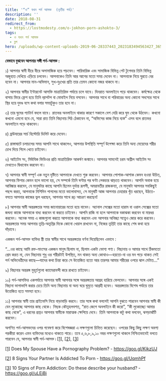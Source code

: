 ```yaml
---
title: '“ও” যখন পর্ন আসক্ত  (তৃতীয় পর্ব)'
description: ''
date: 2018-08-31
redirect_from:
  - https://lostmodesty.com/o-jokhon-porn-ashokto-3/
tags:
  - ও যখন পর্ন আসক্ত
  - ব্লগ
hero: /uploads/wp-content-uploads-2019-06-28337443_2023183494563427_3651448998240154971_o.jpg
---
```


**যেভাবে বুঝবেন আপনার সঙ্গী পর্ন-আসক্ত :**

১) আপনার স্বামী ধীরে ধীরে অসামাজিক হয়ে পড়বেন। পারিবারিক এবং সামাজিক বিভিন্ন গেট টুগেদার তিনি বিভিন্ন অজুহাত দেখিয়ে এড়িয়ে চলবেন। আপনাকেও তিনি আর আগের মতো সময় দেবেন না। আপনাকে নিয়ে ঘুরতে বের হবেন না। আপনার মান-অভিমান, সুখ-দুঃখের প্রতি তার তেমন কোনো নজর থাকবে না।

২) আপনার স্বামীর ইন্টারনেট আসক্তি মাত্রাতিরিক্ত পর্যায়ে চলে যাবে। দিনরাত অনলাইনে পড়ে থাকবেন। কর্মক্ষেত্র থেকে বাসায় ফিরে ফ্রেশ হয়ে তিনি ল্যাপটপ বা মোবাইল নিয়ে বসবেন। আপনার সাথে বা পরিবারের অন্য কোনো সদস্যের সাথে স্থির হয়ে দুদণ্ড বসে কথা বলার সময়টুকুও তার হবে না।

৩) তার ঘুমের প্যাটার্ন বদলে যাবে। রাতভর অনলাইনে থাকার কারণে সকালে বেশ দেরি করে ঘুম থেকে উঠবেন। কখনো কখনো এমনো হবে যে, সারা রাত তিনি বিছানায় পিঠ ঠেকাবেন না, “অফিসের কাজ নিয়ে ব্যস্ত” এসব বলে রাতভর অনলাইনে পড়ে থাকবেন।

৪) ব্রাউযারের সার্চ হিস্টোরি ডিলিট করে দেবেন।

৫) রাস্তাঘাটে চলাচলের সময় আপনি সাথে থাকলেও, আপনার উপস্থিতি সম্পূর্ণ উপেক্ষা করে তিনি অন্য মেয়েদের শরীর চোখ দিয়ে গিলে খেতে চাইবেন।

৬) আইটেম সং, মিউযিক ভিডিওর প্রতি মাত্রাতিরিক্ত আকর্ষণ জন্মাবে। আপনার সামনেই চরম অশ্লীল আইটেম সং দেখতেও দ্বিধাবোধ করবেন না।

৭) আপনার স্বামী সম্পূর্ণ এক নতুন দৃষ্টিতে আপনাকে দেখতে শুরু করবেন। আপনার পোশাক-আশাক কেমন হওয়া উচিত, আপনার ফিগার কেমন হলে ভালো হয়, সে সম্পর্কে তিনি ঘণ্টার পর ঘণ্টা লেকচার ঝাড়তে থাকবেন। আপনি অবাক হয়ে আবিষ্কার করবেন, যে মানুষটার কাছে আপনি ছিলেন দুর্দান্ত রূপসী, অমরাবতীর রাজকন্যা, যে মানুষটা আপনার সবকিছুই পছন্দ করত, আপনাকে নিশিদিন পাগলের মতো ভালোবাসত, সে মানুষটি আজ আপনার চেহারার খুঁত ধরছেন, উঠতে-বসতে আপনার কাজের ভুল ধরছেন, আপনার সাথে রূঢ় আচরণ করছেন!

৮) আপনার স্বামী অন্তরঙ্গতার সময় জানোয়ারের মতো হয়ে যাবেন। অ্যানাল সেক্সের মতো হারাম বা ওরাল সেক্সের মতো জঘন্য কাজে আপনাকে বাধ্য করবেন বা করতে চাইবেন। আপনি রাজি না হলে আপনাকে বকাঝকা করবেন বা মারধর করবেন। অনেক সময় এ কাজগুলো করতে আপনাকে বাধ্য করবেন এবং আপনার অনিচ্ছা সত্ত্বেও জোর করে করবেন। অন্তরঙ্গতার সময় আপনার তৃপ্তি-অতৃপ্তির দিকে কোনো খেয়াল রাখবেন না, নিজের তৃপ্তিই তার কাছে শেষ কথা হয়ে দাঁড়াবে।

একজন পর্ন-আসক্ত ব্যক্তির স্ত্রী তার স্বামীর সাথে অন্তরঙ্গতার বর্ণনা দিয়েছিলেন এভাবে :

“…ওর কাছে আমি রক্ত-মাংসের একজন মানুষ ছিলাম না, ছিলাম একটা ভোগ্য পণ্য। বিছানায় ও আমার সাথে ঠিকমতো প্রেম করত না, যেন বিছানায় শুধু ওর শরীরটাই উপস্থিত, মন থাকত অন্য কোথাও—হয়তো-বা ওর মন পড়ে থাকত সেই পর্ন অভিনেত্রীদের কাছে—যাদের কথা চিন্তা করে সে উত্তেজিত হতো আর তারপর আমার শরীরের ওপরে ঝাল মেটাত...”

৯) বিছানার অন্তরঙ্গ মুহূর্তগুলো ক্যামেরাবন্দী করে রাখতে চাইবেন।

১০) পর্ন-আসক্তির একপর্যায়ে আপনার স্বামী আপনার সঙ্গে অন্তরঙ্গতায় আগ্রহ হারিয়ে ফেলবেন। আপনার সঙ্গে একই বিছানা ভাগাভাগি করার চেয়ে তিনি অন্য বিছানায় বা অন্য ঘরে ঘুমুতে আগ্রহী হবেন। অন্তরঙ্গতার বিশেষ পর্যায়ে তার উত্তেজিত হতে সমস্যা হবে।

১১) আপনার স্বামী তার প্রাইভেসি নিয়ে বাড়াবাড়ি করবে। তার সঙ্গে কথা বললেই আপনি বুঝতে পারবেন আপনার স্বামী কী যেন লুকোচ্ছে আপনার কাছ থেকে। নিছক কৌতূহলবশত, “রাত জেগে অনলাইনে কী করো”, “কী লুকোচ্ছো আমার কাছ থেকে”, এ ধরনের প্রশ্নও আপনার স্বামীকে মারাত্মক ক্ষেপিয়ে দেবে। তিনি আপনাকে কটু কথা বলবেন, ঝগড়াঝাঁটি করবেন।

অগণিত পর্ন-আসক্তদের ওপর গবেষণা করে বিশেষজ্ঞরা এ লক্ষণগুলো চিহ্নিত করেছেন। ওপরের কিছু কিছু লক্ষণ অবশ্য পরকীয়া করেন এমন ব্যক্তিদের মধ্যেও থাকতে পারে। তবে ৫,৬,৮,৯,১০ নম্বর লক্ষণগুলো থাকলে নিশ্চিতভাবেই বলতে পারবেন যে, আপনার স্বামী পর্ন-আসক্ত।[\[1\]](#_ftn1), [\[2\]](#_ftn2), [\[3\]](#_ftn3)

[\[1\]](#_ftnref1) Does My Spouse Have a Pornography Problem? - https://goo.gl/KikzUJ

[\[2\]](#_ftnref2) 8 Signs Your Partner Is Addicted To Porn - https://goo.gl/UqmhPf

[\[3\]](#_ftnref3) 10 Signs of Porn Addiction: Do these describe your husband? - https://goo.gl/uLEjBi
